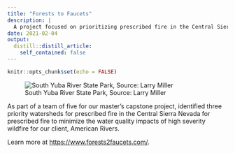 ```yaml
---
title: "Forests to Faucets"
description: |
  A project focused on prioritizing prescribed fire in the Central Sierra Nevada for water quality benefits. 
date: 2021-02-04
output:
  distill::distill_article:
    self_contained: false
---
```



```r
knitr::opts_chunk$set(echo = FALSE)
```

![South Yuba River State Park, Source: Larry Miller](South Yuba River State Park - Larry Miller.jpg)

As part of a team of five for our master's capstone project, identified three priority watersheds for prescribed fire in the Central Sierra Nevada for prescribed fire to minimize the water quality impacts of high severity wildfire for our client, American Rivers. 

Learn more at <https://www.forests2faucets.com/>.


